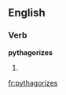 ==English==

===Verb===
'''pythagorizes'''

# {{third-person singular of|[[pythagorize]]}}

[[fr:pythagorizes]]